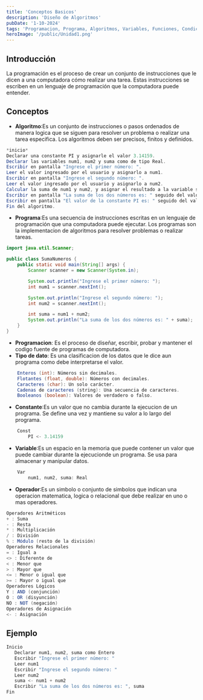 ---
title: 'Conceptos Basicos'
description: 'Diseño de Algoritmos'
pubDate: '1-10-2024'
tags: 'Programacion, Programa, Algoritmos, Variables, Funciones, Condicionales, Lenguajes de Programación, Java'
heroImage: '/public/Unidad1.png'
---

## Introducción

La programación es el proceso de crear un conjunto de instrucciones que
le dicen a una computadora cómo realizar una tarea. Estas instrucciones
se escriben en un lenguaje de programación que la computadora puede entender.

## Conceptos

- **Algoritmo**:Es un conjunto de instrucciones o pasos ordenados de manera logica que se siguen
  para resolver un problema o realizar una tarea especifica. Los algoritmos deben ser precisos, finitos y definidos.

```java
*inicio*
Declarar una constante PI y asignarle el valor 3.14159.
Declarar las variables num1, num2 y suma como de tipo Real.
Escribir en pantalla "Ingrese el primer número: ".
Leer el valor ingresado por el usuario y asignarlo a num1.
Escribir en pantalla "Ingrese el segundo número: ".
Leer el valor ingresado por el usuario y asignarlo a num2.
Calcular la suma de num1 y num2, y asignar el resultado a la variable suma.
Escribir en pantalla "La suma de los dos números es: " seguido del valor de suma.
Escribir en pantalla "El valor de la constante PI es: " seguido del valor de PI.
Fin del algoritmo.
```

- **Programa**:Es una secuencia de instrucciones escritas en un lenguaje de programación que una computadora
  puede ejecutar. Los programas son la implementacion de algoritmos para resolver problemas o realizar tareas.

```java
import java.util.Scanner;

public class SumaNumeros {
    public static void main(String[] args) {
        Scanner scanner = new Scanner(System.in);

        System.out.println("Ingrese el primer número: ");
        int num1 = scanner.nextInt();

        System.out.println("Ingrese el segundo número: ");
        int num2 = scanner.nextInt();

        int suma = num1 + num2;
        System.out.println("La suma de los dos números es: " + suma);
    }
}
```

- **Programacion**: Es el proceso de diseñar, escribir, probar y mantener el codigo
  fuente de programas de computadora.
- **Tipo de dato**: Es una clasificacion de los datos que le dice aun programa como debe interpretarse el valor.

```java
    Enteros (int): Números sin decimales.
    Flotantes (float, double): Números con decimales.
    Caracteres (char): Un solo carácter.
    Cadenas de caracteres (string): Una secuencia de caracteres.
    Booleanos (boolean): Valores de verdadero o falso.
```

- **Constante**:Es un valor que no cambia durante la ejecucion de un programa. Se define una vez y mantiene
  su valor a lo largo del programa.

```java
    Const
        PI <- 3.14159
```

- **Variable**:Es un espacio en la memoria que puede contener un valor que puede cambiar durante la ejecucionde un programa.
  Se usa para almacenar y manipular datos.

```java
    Var
        num1, num2, suma: Real
```

- **Operador**:Es un simbolo o conjunto de simbolos que indican una operacion matematica, logica o relacional
  que debe realizar en uno o mas operadores.

```java
Operadores Aritméticos
+ : Suma
- : Resta
* : Multiplicación
/ : División
% : Módulo (resto de la división)
Operadores Relacionales
= : Igual a
<> : Diferente de
< : Menor que
> : Mayor que
<= : Menor o igual que
>= : Mayor o igual que
Operadores Lógicos
Y : AND (conjunción)
O : OR (disyunción)
NO : NOT (negación)
Operadores de Asignación
<- : Asignación
```

## Ejemplo

```java
Inicio
   Declarar num1, num2, suma como Entero
   Escribir "Ingrese el primer número: "
   Leer num1
   Escribir "Ingrese el segundo número: "
   Leer num2
   suma <- num1 + num2
   Escribir "La suma de los dos números es: ", suma
Fin
```
